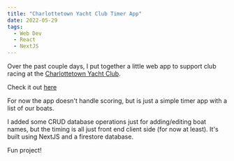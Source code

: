 ```yaml
---
title: "Charlottetown Yacht Club Timer App"
date: 2022-05-29
tags:
  - Web Dev
  - React
  - NextJS
---
```


Over the past couple days, I put together a little web app to support club racing at the [Charlottetown Yacht Club](http://cyc.pe.ca). 

Check it out [here](http://cyc-timer.herokuapp.com)

For now the app doesn't handle scoring, but is just a simple timer app with a list of our boats. 

I added some CRUD database operations just for adding/editing boat names, but the timing is all just front end client side (for now at least). It's built using NextJS and a firestore database. 

Fun project!
